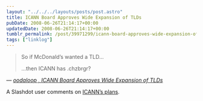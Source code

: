 ```yaml
---
layout: "../../../layouts/posts/post.astro"
title: ICANN Board Approves Wide Expansion of TLDs
pubDate: 2008-06-26T21:14:17+00:00
updatedDate: 2008-06-26T21:14:17+00:00
tumblr_permalink: /post/39971299/icann-board-approves-wide-expansion-of-tlds
tags: ["linklog"]
---
```


> So if McDonald&rsquo;s wanted a TLD&hellip;
>
> &hellip;then ICANN has .chzbrgr?

— <cite>[oodaloop , _ICANN Board Approves Wide Expansion of TLDs_](http://tech.slashdot.org/comments.pl?sid=596435&cid=23953419)</cite>

A Slashdot user comments on [ICANN&rsquo;s plans][1].

[1]: http://tech.slashdot.org/article.pl?sid=08/06/26/1814205

